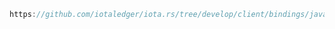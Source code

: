 ```java reference
https://github.com/iotaledger/iota.rs/tree/develop/client/bindings/java/examples/src/GenerateAddresses.java
```
